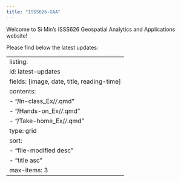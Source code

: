 ```yaml
---
title: "ISSS626-GAA"
---
```


Welcome to Si Min's ISSS626 Geospatial Analytics and Applications website!

Please find below the latest updates:

---
listing:
  id: latest-updates
  fields: [image, date, title, reading-time]
  contents:
    - "/In-class_Ex/*/*.qmd"
    - "/Hands-on_Ex/*/*.qmd"
    - "/Take-home_Ex/*/*.qmd"
  type: grid
  sort:
    - "file-modified desc"
    - "title asc"
  max-items: 3
---
